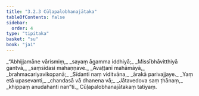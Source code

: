 ```yaml
---
title: "3.2.3 Cūḷapalobhanajātaka"
tableOfContents: false
sidebar:
  order: 4
type: "tipitaka"
basket: "su"
book: "ja1"
---
```



<DynamicBreadcrumb />

<Division number="37" book="ja1">

<Paragraph number="720" type="verses" book="ja1">
_“Abhijjamāne vārismiṃ,_  
_sayaṃ āgamma iddhiyā;_  
_Missībhāvitthiyā gantvā,_  
_saṃsīdasi mahaṇṇave._  

</Paragraph>

</Division>
<Division number="38" book="ja1">

<Paragraph number="721" type="verses" book="ja1">
_Āvaṭṭanī mahāmāyā,_  
_brahmacariyavikopanā;_  
_Sīdanti naṃ viditvāna,_  
_ārakā parivajjaye._  

</Paragraph>

</Division>
<Division number="39" book="ja1">

<Paragraph number="722" type="verses" book="ja1">
_Yaṃ etā upasevanti,_  
_chandasā vā dhanena vā;_  
_Jātavedova saṃ ṭhānaṃ,_  
_khippaṃ anudahanti nan”ti._  


</Paragraph>
</Division>

<Paragraph number="723" type="center" book="ja1">
Cūḷapalobhanajātakaṃ tatiyaṃ.
</Paragraph>